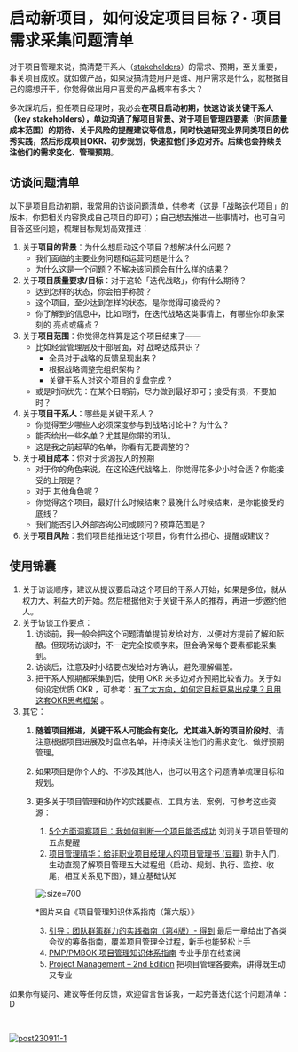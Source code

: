 # 启动新项目，如何设定项目目标？· 项目需求采集问题清单

对于项目管理来说，搞清楚干系人（[stakeholders](https://opentextbc.ca/projectmanagement/chapter/chapter-5-project-stakeholders-project-management/)）的需求、预期，至关重要，事关项目成败。就如做产品，如果没搞清楚用户是谁、用户需求是什么，就根据自己的臆想开干，你觉得做出用户喜爱的产品概率有多大？

多次踩坑后，担任项目经理时，我必会**在项目启动初期，快速访谈关键干系人（key stakeholders），单边沟通了解项目背景、对于项目管理四要素（时间质量成本范围）的期待、关于风险的提醒建议等信息，同时快速研究业界同类项目的优秀实践，然后形成项目OKR、初步规划，快速拉他们多边对齐。后续也会持续关注他们的需求变化、管理预期**。

## 访谈问题清单

以下是项目启动初期，我常用的访谈问题清单，供参考（这是「战略迭代项目」的版本，你把相关内容换成自己项目的即可）；自己想去推进一些事情时，也可自问自答这些问题，梳理目标规划高效推进：




1. 关于**项目的背景**：为什么想启动这个项目？想解决什么问题？
    - 我们面临的主要业务问题和运营问题是什么？
    - 为什么这是一个问题？不解决该问题会有什么样的结果？
2. 关于**项目质量要求/目标**：对于这轮「迭代战略」，你有什么期待？
    - 达到怎样的状态，你会拍手称赞？
    - 这个项目，至少达到怎样的状态，是你觉得可接受的？
    - 你了解到的信息中，比如同行，在迭代战略这类事情上，有哪些你印象深刻的 亮点或痛点？
3. 关于**项目范围**：你觉得怎样算是这个项目结束了——
    - 比如经营管理层及干部层面，对 战略达成共识？
        - 全员对于战略的反馈呈现出来？
        - 根据战略调整完组织架构？
        - 关键干系人对这个项目的复盘完成？
    - 或是时间优先：在某个日期前，尽力做到最好即可；接受有损，不要加时？
4. 关于**项目干系人**：哪些是关键干系人？
    - 你觉得至少哪些人必须深度参与到战略讨论中？为什么？
    - 能否给出一些名单？尤其是你带的团队。
    - 这是我之前起草的名单，你看有无要调整的？
5. 关于**项目成本**：你对于资源投入的预期
    - 对于你的角色来说，在这轮迭代战略上，你觉得花多少小时合适？你能接受的上限是？
    - 对于 其他角色呢？
    - 你觉得这个项目，最好什么时候结束？最晚什么时候结束，是你能接受的底线？
    - 我们能否引入外部咨询公司或顾问？预算范围是？
6. 关于**项目风险**：我们项目组推进这个项目，你有什么担心、提醒或建议？

## 使用锦囊

1. 关于访谈顺序，建议从提议要启动这个项目的干系人开始，如果是多位，就从权力大、利益大的开始。然后根据他对于关键干系人的推荐，再进一步邀约他人。
2. 关于访谈工作要点：
    1. 访谈前，我一般会把这个问题清单提前发给对方，以便对方提前了解和酝酿。但现场访谈时，不一定完全按顺序来，但会确保每个要素都能采集到。
    2. 访谈后，注意及时小结要点发给对方确认，避免理解偏差。
    3. 把干系人预期都采集到后，使用 OKR 来多边对齐预期比较省力。关于如何设定优质 OKR ，可参考：[有了大方向，如何定目标更易出成果？且用这套OKR思考框架](/basic/mbo-okr-frame) 。
3. 其它：
    1. **随着项目推进，关键干系人可能会有变化，尤其进入新的项目阶段时**。请注意根据项目进展及时盘点名单，并持续关注他们的需求变化、做好预期管理。
    2. 如果项目是你个人的、不涉及其他人，也可以用这个问题清单梳理目标和规划。
    3. 更多关于项目管理和协作的实践要点、工具方法、案例，可参考这些资源：
        1. [5个方面洞察项目：我如何判断一个项目能否成功](https://mp.weixin.qq.com/s/fXuyNfxHp_9eDudBZbMxoA) 刘润关于项目管理的五点提醒
        2. [项目管理精华：给非职业项目经理人的项目管理书 (豆瓣)](https://book.douban.com/subject/26986573/) 新手入门，生动直观了解项目管理五大过程组（启动、规划、执行、监控、收尾，相互关系见下图），建立基础认知
        
        ![](https://cdn.sunnyhuang.net/clipping/pm_process.png/webp ':size=700')
        
        *图片来自《项目管理知识体系指南（第六版）》

        3. [引导：团队群策群力的实践指南（第4版）- 得到](https://m.igetget.com/native/ebook#/ebook/detail?ebookId=BpM1nLOerPa1XOp27zqQ8KGR56loVWrXe2wdLygv94jYmnENDxAMZJBkbNzEblgQ&bookType=2&uid=2sprQFCiw2JzA7oUYRzbXg&os=iOS) 最后一章给出了各类会议的筹备指南，覆盖项目管理全过程，新手也能轻松上手
        4. [PMP/PMBOK 项目管理知识体系指南](http://pmp6.chn.ai/chapter/70) 专业手册在线查阅
        5. [Project Management – 2nd Edition](https://opentextbc.ca/projectmanagement/chapter/chapter-1-project-management-in-industry-project-management/) 把项目管理各要素，讲得既生动又专业

如果你有疑问、建议等任何反馈，欢迎留言告诉我，一起完善迭代这个问题清单：D

<br />


[![post230911-1](https://cdn.sunnyhuang.net/share/post230911-1-2.jpg/webp)](/)